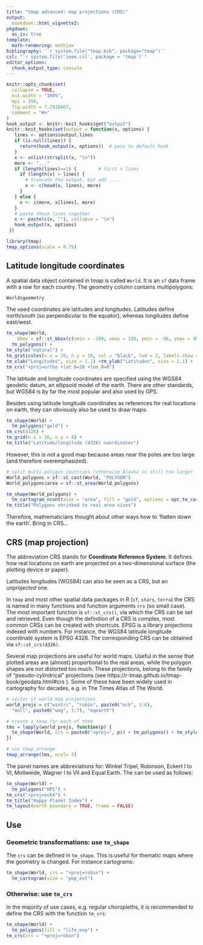 ```yaml
---
title: "tmap advanced: map projections (CRS)"
output: 
  bookdown::html_vignette2:
pkgdown:
  as_is: true
template:
  math-rendering: mathjax
bibliography: '`r system.file("tmap.bib", package="tmap")`'
csl: "`r system.file('ieee.csl', package = 'tmap')`"
editor_options: 
  chunk_output_type: console
---
```


```r
knitr::opts_chunk$set(
  collapse = TRUE,
  out.width = "100%",
  dpi = 300,
  fig.width = 7.2916667,
  comment = "#>"
)
hook_output <- knitr::knit_hooks$get("output")
knitr::knit_hooks$set(output = function(x, options) {
   lines <- options$output.lines
   if (is.null(lines)) {
     return(hook_output(x, options))  # pass to default hook
   }
   x <- unlist(strsplit(x, "\n"))
   more <- "..."
   if (length(lines)==1) {        # first n lines
     if (length(x) > lines) {
       # truncate the output, but add ....
       x <- c(head(x, lines), more)
     }
   } else {
     x <- c(more, x[lines], more)
   }
   # paste these lines together
   x <- paste(c(x, ""), collapse = "\n")
   hook_output(x, options)
 })

```


```r
library(tmap)
tmap_options(scale = 0.75)
```



## Latitude longitude coordinates

A spatial data object contained in tmap is called `World`. It is an `sf` data frame with a row for each country. The geometry column contains multipolygons:


```r
World$geometry
```

The used coordinates are latitudes and longitudes. Latitudes define north/south (so perpendicular to the equator), whereas longitudes define east/west.

```r
tm_shape(World, 
    bbox = sf::st_bbox(c(xmin = -180, xmax = 180, ymin = -90, ymax = 90), crs = 4326)) +
  tm_polygons() +
tm_style("natural") + 
tm_graticules(n.x = 20, n.y = 10, col = "black", lwd = 2, labels.show = FALSE) +
tm_xlab("Longitudes", size = 1.1) +tm_ylab("Latitudes", size = 1.1) +
tm_crs("+proj=ortho +lat_0=20 +lon_0=0")
```


The latitude and longitude coordinates are specified using the WGS84 geodetic datum, an ellipsoid model of the earth. There are other standards, but WGS84 is by far the most popular and also used by GPS.

Besides using latitude longitude coordinates as references for real locations on earth, they can obviously also be used to draw maps:

```r
tm_shape(World) +
  tm_polygons("gold") +
tm_crs(4326) +
tm_grid(n.x = 16, n.y = 8) +
tm_title("Latitude/longitude (4326) coordinates")
```



However, this is not a good map because areas near the poles are too large (and therefore overemphasized).

```r
# split multi-polygon countries (otherwise Alaska is still too large)
World_polygons = sf::st_cast(World, "POLYGON")
World_polygons$area = sf::st_area(World_polygons)

tm_shape(World_polygons) +
  tm_cartogram_ncont(size = "area", fill = "gold", options = opt_tm_cartogram_ncont(expansion = 0.4)) +
tm_title("Polygons shrinked to real area sizes")
```


Therefore, mathematicians thought about other ways how to 'flatten down the earth'. Bring in CRS... 



## CRS (map projection)

The abbreviation CRS stands for **Coordinate Reference System**. It defines how real locations on earth are projected on a two-dimensional surface (the plotting device or paper).

Latitudes longitudes (WGS84) can also be seen as a CRS, but an *unprojected* one.

In `tmap` and most other spatial data packages in R (`sf`, `stars`, `terra`) the CRS is named in many functions and function arguments `crs` (so small case). The most important function is `sf::st_crs()`, via which the CRS can be set and retrieved. Even though the definition of a CRS is complex, most common CRSs can be created with shortcuts. EPSG is a library projections indexed with numbers. For instance, the WGS84 latitude longitude coordinate system is EPSG 4326. The corresponding CRS can be obtained via `sf::st_crs(4326)`.

Several map projections are useful for world maps. Useful in the sense that plotted areas are (almost) proportional to the real areas, while the polygon shapes are not distorted too much. These projections, belong to the family of "pseudo-cylindrical" projections (see https://r-tmap.github.io/tmap-book/geodata.html#crs
). Some of these have been widely used in cartography for decades, e.g. in The Times Atlas of The World.



```r
# vector of world map projections
world_projs = c("wintri", "robin", paste0("eck", 1:6), 
  "moll", paste0("wag", 1:7), "eqearth")

# create a tmap for each of them
tms = lapply(world_projs, function(p) {
  tm_shape(World, crs = paste0("+proj=", p)) + tm_polygons() + tm_style("natural") + tm_layout(panel.labels = p)
})

# use tmap_arrange
tmap_arrange(tms, ncol= 3)
```

The panel names are abbreviations for: Winkel Tripel, Robinson, Eckert I to VI, Mollweide, Wagner I to VII and Equal Earth.
The can be used as follows:

```r
tm_shape(World) +
  tm_polygons("HPI") +
tm_crs("+proj=eck4") +
tm_title("Happy Planet Index") +
tm_layout(earth_boundary = TRUE, frame = FALSE)
```

## Use

### Geometric transformations: use `tm_shape`

The `crs` can be defined in `tm_shape`. This is useful for thematic maps where the geometry is changed. For instance cartograms:

```r
tm_shape(World, crs = "+proj=robin") +
  tm_cartogram(size = "pop_est")
```

### Otherwise: use `tm_crs`

In the majority of use cases, e.g. regular choropleths, it is recommended to define the CRS with the function `tm_crs`:

```r
tm_shape(World) +
  tm_polygons(fill = "life_exp") +
tm_crs(crs = "+proj=robin")
```

